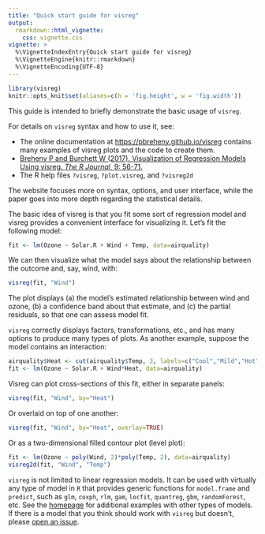 ```yaml
---
title: "Quick start guide for visreg"
output:
  rmarkdown::html_vignette:
    css: vignette.css
vignette: >
  %\VignetteIndexEntry{Quick start guide for visreg}
  %\VignetteEngine{knitr::rmarkdown}
  %\VignetteEncoding{UTF-8}
---
```


```r
library(visreg)
knitr::opts_knit$set(aliases=c(h = 'fig.height', w = 'fig.width'))
```

This guide is intended to briefly demonstrate the basic usage of `visreg`.

For details on `visreg` syntax and how to use it, see:

* The online documentation at <https://pbreheny.github.io/visreg> contains many examples of visreg plots and the code to create them.
* [Breheny P and Burchett W (2017).  Visualization of Regression Models Using visreg. *The R Journal*, 9: 56-71.](https://journal.r-project.org/archive/2017/RJ-2017-046/index.html)
* The R help files `?visreg`, `?plot.visreg`, and `?visreg2d`

The website focuses more on syntax, options, and user interface, while the paper goes into more depth regarding the statistical details.

The basic idea of visreg is that you fit some sort of regression model and visreg provides a convenient interface for visualizing it.  Let's fit the following model:

```r
fit <- lm(Ozone ~ Solar.R + Wind + Temp, data=airquality)
```

We can then visualize what the model says about the relationship between the outcome and, say, wind, with:

```r
visreg(fit, "Wind")
```

The plot displays (a) the model's estimated relationship between wind and ozone, (b) a confidence band about that estimate, and (c) the partial residuals, so that one can assess model fit.

`visreg` correctly displays factors, transformations, etc., and has many options to produce many types of plots.  As another example, suppose the model contains an interaction:

```r
airquality$Heat <- cut(airquality$Temp, 3, labels=c("Cool","Mild","Hot"))
fit <- lm(Ozone ~ Solar.R + Wind*Heat, data=airquality)
```

Visreg can plot cross-sections of this fit, either in separate panels:

```r
visreg(fit, "Wind", by="Heat")
```

Or overlaid on top of one another:

```r
visreg(fit, "Wind", by="Heat", overlay=TRUE)
```

Or as a two-dimensional filled contour plot (level plot):

```r
fit <- lm(Ozone ~ poly(Wind, 2)*poly(Temp, 2), data=airquality)
visreg2d(fit, "Wind", "Temp")
```

`visreg` is not limited to linear regression models.  It can be used with virtually any type of model in `R` that provides generic functions for `model.frame` and `predict`, such as `glm`, `coxph`, `rlm`, `gam`, `locfit`, `quantreg`, `gbm`, `randomForest`, etc.  See the [homepage](https://pbreheny.github.io/visreg) for additional examples with other types of models.  If there is a model that you think should work with `visreg` but doesn't, please [open an issue](https://github.com/pbreheny/visreg/issues).

